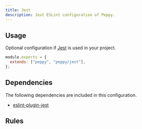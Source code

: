 ```yaml
---
title: Jest
description: Jest ESLint configuration of Peppy.
---
```


## Usage

Optional configuration if [Jest](https://jestjs.io/) is used in your project.

```js
module.exports = {
  extends: ["peppy", "peppy/jest"],
};
```

## Dependencies

The following dependencies are included in this configuration.

- [eslint-plugin-jest](https://github.com/jest-community/eslint-plugin-jest)

## Rules

<Rules configName="jest" />

